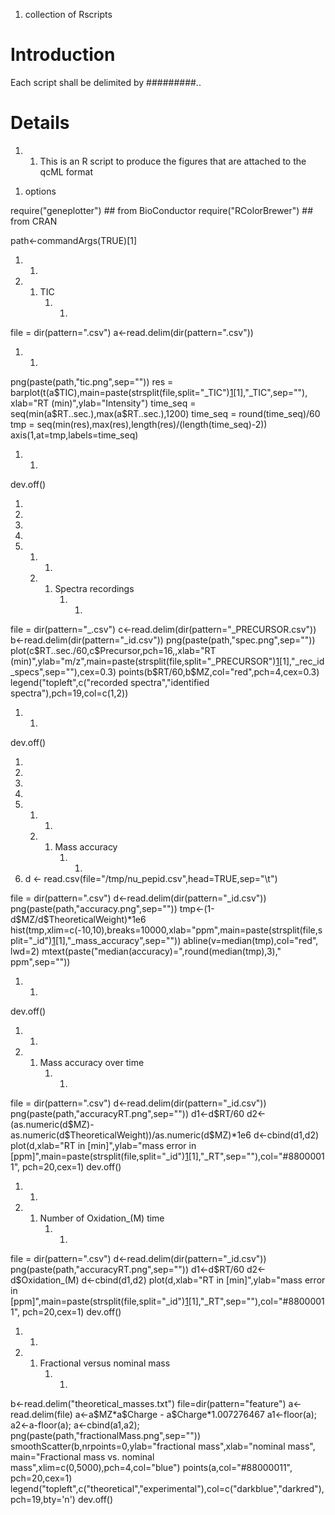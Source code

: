 #collection of Rscripts

= Introduction =

Each script shall be delimited by #########..

= Details =

## This is an R script to produce the figures that are attached to the qcML format

#options
require("geneplotter")  ## from BioConductor
require("RColorBrewer") ## from CRAN

path<-commandArgs(TRUE)[1]
######
###TIC
######
file = dir(pattern=".csv")
a<-read.delim(dir(pattern=".csv"))
######################################
png(paste(path,"tic.png",sep=""))
res = barplot(t(a$TIC),main=paste(strsplit(file,split="_TIC")[[1]][1],"_TIC",sep=""), xlab="RT (min)",ylab="Intensity")
time_seq = seq(min(a$RT..sec.),max(a$RT..sec.),1200)
time_seq = round(time_seq)/60
tmp = seq(min(res),max(res),length(res)/(length(time_seq)-2))
axis(1,at=tmp,labels=time_seq)
######################################
dev.off()
#
#
#
#
#
##########################
###Spectra recordings
##########################
file = dir(pattern="_.csv")
c<-read.delim(dir(pattern="_PRECURSOR.csv"))
b<-read.delim(dir(pattern="_id.csv"))
png(paste(path,"spec.png",sep=""))
plot(c$RT..sec./60,c$Precursor,pch=16,,xlab="RT (min)",ylab="m/z",main=paste(strsplit(file,split="_PRECURSOR")[[1]][1],"_rec_id_specs",sep=""),cex=0.3)
points(b$RT/60,b$MZ,col="red",pch=4,cex=0.3)
legend("topleft",c("recorded spectra","identified spectra"),pch=19,col=c(1,2))
######################################
dev.off()
#
#
#
#
#
##########################
###Mass accuracy
##########################
#d <- read.csv(file="/tmp/nu_pepid.csv",head=TRUE,sep="\t")
file = dir(pattern=".csv")
d<-read.delim(dir(pattern="_id.csv"))
png(paste(path,"accuracy.png",sep=""))
tmp<-(1-d$MZ/d$TheoreticalWeight)*1e6
hist(tmp,xlim=c(-10,10),breaks=10000,xlab="ppm",main=paste(strsplit(file,split="_id")[[1]][1],"_mass_accuracy",sep=""))
abline(v=median(tmp),col="red", lwd=2)
mtext(paste("median(accuracy)=",round(median(tmp),3)," ppm",sep=""))
######################################
dev.off()


##########################
###Mass accuracy over time
##########################
file = dir(pattern=".csv")
d<-read.delim(dir(pattern="_id.csv"))
png(paste(path,"accuracyRT.png",sep=""))
d1<-d$RT/60
d2<-(as.numeric(d$MZ)-as.numeric(d$TheoreticalWeight))/as.numeric(d$MZ)*1e6
d<-cbind(d1,d2)
plot(d,xlab="RT in [min]",ylab="mass error in [ppm]",main=paste(strsplit(file,split="_id")[[1]][1],"_RT",sep=""),col="#88000011", pch=20,cex=1)
dev.off()

##########################
###Number of Oxidation_(M) time
##########################
file = dir(pattern=".csv")
d<-read.delim(dir(pattern="_id.csv"))
png(paste(path,"accuracyRT.png",sep=""))
d1<-d$RT/60
d2<-d$Oxidation_(M)
d<-cbind(d1,d2)
plot(d,xlab="RT in [min]",ylab="mass error in [ppm]",main=paste(strsplit(file,split="_id")[[1]][1],"_RT",sep=""),col="#88000011", pch=20,cex=1)
dev.off()

##########################
###Fractional versus nominal mass
##########################
b<-read.delim("theoretical_masses.txt")
file=dir(pattern="feature")
a<-read.delim(file)
a<-a$MZ*a$Charge - a$Charge*1.007276467
a1<-floor(a);
a2<-a-floor(a);
a<-cbind(a1,a2);
png(paste(path,"fractionalMass.png",sep=""))
smoothScatter(b,nrpoints=0,ylab="fractional mass",xlab="nominal mass", main="Fractional mass vs. nominal mass",xlim=c(0,5000),pch=4,col="blue")
points(a,col="#88000011", pch=20,cex=1)
legend("topleft",c("theoretical","experimental"),col=c("darkblue","darkred"),pch=19,bty='n')
dev.off()